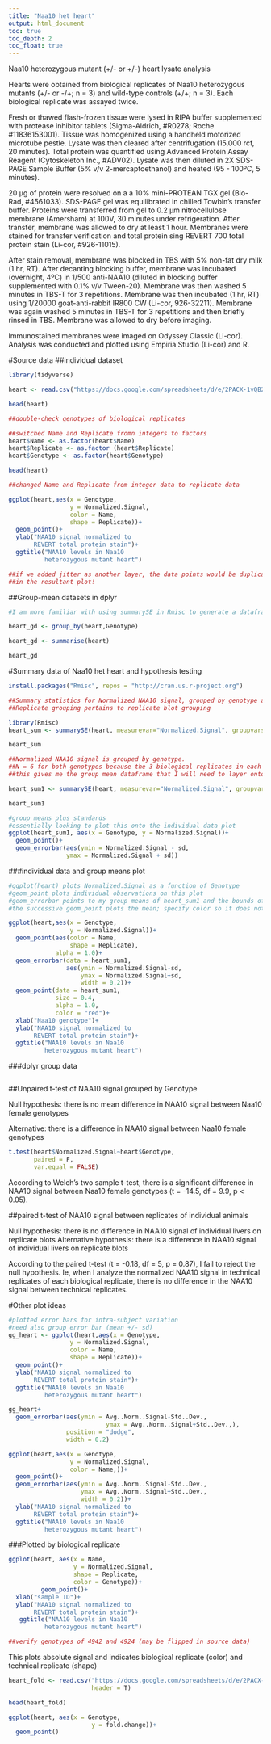 ```yaml
---
title: "Naa10 het heart"
output: html_document
toc: true
toc_depth: 2
toc_float: true
---
```


Naa10 heterozygous mutant (+/- or +/-) heart lysate analysis

Hearts were obtained from biological replicates of Naa10 heterozygous mutants (+/- or -/+; n = 3) and wild-type controls (+/+; n = 3). Each biological replicate was assayed twice.

Fresh or thawed flash-frozen tissue were lysed in RIPA buffer supplemented with protease inhibitor tablets (Sigma-Aldrich, #R0278; Roche #11836153001). Tissue was
homogenized using a handheld motorized microtube pestle. Lysate was then cleared after centrifugation (15,000 rcf, 20 minutes). Total protein was quantified using Advanced Protein Assay Reagent (Cytoskeleton Inc., #ADV02). Lysate was then diluted in 2X SDS-PAGE Sample Buffer (5% v/v 2-mercaptoethanol) and heated (95 - 100ºC, 5 minutes).

20 µg of protein were resolved on a a 10% mini-PROTEAN TGX gel (Bio-Rad, #4561033). SDS-PAGE gel was equilibrated in chilled Towbin's transfer buffer. Proteins were transferred from gel to 0.2 µm nitrocellulose membrane (Amersham) at 100V, 30 minutes under refrigeration. After transfer, membrane was allowed to dry at least 1 hour. Membranes were stained for transfer verification and total protein sing REVERT 700 total protein stain (Li-cor, #926-11015).

After stain removal, membrane was blocked in TBS with 5% non-fat dry milk (1 hr, RT). After decanting blocking buffer, membrane was incubated (overnight, 4ºC) in 1/500 anti-NAA10 (diluted in blocking buffer supplemented with 0.1% v/v Tween-20). Membrane was then washed 5 minutes in TBS-T for 3 repetitions. Membrane was then incubated (1 hr, RT) using 1/20000 goat-anti-rabbit IR800 CW (Li-cor, 926-32211). Membrane was again washed 5 minutes in TBS-T for 3 repetitions and then briefly rinsed in TBS. Membrane was allowed to dry before imaging.

Immunostained membranes were imaged on Odyssey Classic (Li-cor). Analysis was conducted and plotted using Empiria Studio (Li-cor) and R.

#Source data
##individual dataset
```r
library(tidyverse)

heart <- read.csv("https://docs.google.com/spreadsheets/d/e/2PACX-1vQB2mYpWBkzsQdS7n3FiqKXF70ePN7vz6znR5W75U2IFpwV953plycKWctxmu3q0A/pub?gid=143452519&single=true&output=csv", header = T)


```

```r
head(heart)

##double-check genotypes of biological replicates
```


```r
##switched Name and Replicate fromn integers to factors
heart$Name <- as.factor(heart$Name)
heart$Replicate <- as.factor (heart$Replicate)
heart$Genotype <- as.factor(heart$Genotype)

head(heart)

##changed Name and Replicate from integer data to replicate data
```
```r
ggplot(heart,aes(x = Genotype,
                 y = Normalized.Signal,
                 color = Name,
                 shape = Replicate))+
  geom_point()+
  ylab("NAA10 signal normalized to
       REVERT total protein stain")+
  ggtitle("NAA10 levels in Naa10
          heterozygous mutant heart")

##if we added jitter as another layer, the data points would be duplicated
##in the resultant plot!
```




##Group-mean datasets in dplyr
```r
#I am more familiar with using summarySE in Rmisc to generate a dataframe that contains group means

heart_gd <- group_by(heart,Genotype)

heart_gd <- summarise(heart)

heart_gd
```


#Summary data of Naa10 het heart and hypothesis testing
```r
install.packages("Rmisc", repos = "http://cran.us.r-project.org")
```

```r
##Summary statistics for Normalized NAA10 signal, grouped by genotype and technical replicate
##Replicate grouping pertains to replicate blot grouping

library(Rmisc)
heart_sum <- summarySE(heart, measurevar="Normalized.Signal", groupvars=c("Genotype","Replicate"))

heart_sum
```



```r
##Normalized NAA10 signal is grouped by genotype.
##N = 6 for both genotypes because the 3 biological replicates in each genotype were assayed twice
##this gives me the group mean dataframe that I will need to layer onto the plot of individual observartions

heart_sum1 <- summarySE(heart, measurevar="Normalized.Signal", groupvars=c("Genotype"))

heart_sum1
```

```r
#group means plus standards
#essentially looking to plot this onto the individual data plot
ggplot(heart_sum1, aes(x = Genotype, y = Normalized.Signal))+
  geom_point()+
  geom_errorbar(aes(ymin = Normalized.Signal - sd,
                ymax = Normalized.Signal + sd))
```

###individual data and group means plot
```r
#ggplot(heart) plots Normalized.Signal as a function of Genotype
#geom_point plots individual observations on this plot
#geom_errorbar points to my group means df heart_sum1 and the bounds of the mean+/- standard error bar
#the successive geom_point plots the mean; specify color so it does not conflict with the color call in the first geom_point

ggplot(heart,aes(x = Genotype,
                 y = Normalized.Signal))+
  geom_point(aes(color = Name,
                 shape = Replicate),
             alpha = 1.0)+
  geom_errorbar(data = heart_sum1,
                aes(ymin = Normalized.Signal-sd,
                    ymax = Normalized.Signal+sd,
                    width = 0.2))+
  geom_point(data = heart_sum1,
             size = 0.4,
             alpha = 1.0,
             color = "red")+
  xlab("Naa10 genotype")+
  ylab("NAA10 signal normalized to
       REVERT total protein stain")+
  ggtitle("NAA10 levels in Naa10
          heterozygous mutant heart")
```





###dplyr group data
```r

```



##Unpaired t-test of NAA10 signal grouped by Genotype

Null hypothesis: there is no mean difference in NAA10 signal between Naa10 female
genotypes

Alternative: there is a difference in NAA10 signal between Naa10 female genotypes
```r
t.test(heart$Normalized.Signal~heart$Genotype,
       paired = F,
       var.equal = FALSE)
```


According to Welch's two sample t-test, there is a significant difference in
NAA10 signal between Naa10 female genotypes (t = -14.5, df = 9.9, p < 0.05).


##paired t-test of NAA10 signal between replicates of individual animals

Null hypothesis: there is no difference in NAA10 signal of individual livers on replicate blots
Alternative hypothesis: there is a difference in NAA10 signal of individual livers on replicate blots

According to the paired t-test (t = -0.18, df = 5, p = 0.87),
I fail to reject the null hypothesis. Ie, when I analyze the normalized NAA10 signal
in technical replicates of each biological replicate, there is no difference in the
NAA10 signal between technical replicates.

#Other plot ideas
```r
#plotted error bars for intra-subject variation
#need also group error bar (mean +/- sd)
gg_heart <- ggplot(heart,aes(x = Genotype,
                 y = Normalized.Signal,
                 color = Name,
                 shape = Replicate))+
  geom_point()+
  ylab("NAA10 signal normalized to
       REVERT total protein stain")+
  ggtitle("NAA10 levels in Naa10
          heterozygous mutant heart")

gg_heart+
  geom_errorbar(aes(ymin = Avg..Norm..Signal-Std..Dev.,
                           ymax = Avg..Norm..Signal+Std..Dev.,),
                position = "dodge",
                width = 0.2)

```

```r
ggplot(heart,aes(x = Genotype,
                 y = Normalized.Signal,
                 color = Name,))+
  geom_point()+
  geom_errorbar(aes(ymin = Avg..Norm..Signal-Std..Dev.,
                    ymax = Avg..Norm..Signal+Std..Dev.,
                    width = 0.2))+
  ylab("NAA10 signal normalized to
       REVERT total protein stain")+
  ggtitle("NAA10 levels in Naa10
          heterozygous mutant heart")
```


###Plotted by biological replicate
```r
ggplot(heart, aes(x = Name,
                  y = Normalized.Signal,
                  shape = Replicate,
                  color = Genotype))+
         geom_point()+
  xlab("sample ID")+
  ylab("NAA10 signal normalized to
       REVERT total protein stain")+
   ggtitle("NAA10 levels in Naa10
          heterozygous mutant heart")

##verify genotypes of 4942 and 4924 (may be flipped in source data)
```




This plots absolute signal and indicates biological replicate (color) and
technical replicate (shape)


```r
heart_fold <- read.csv("https://docs.google.com/spreadsheets/d/e/2PACX-1vQ6Zsk-kGVqB3DlzX_VtZE5cRNqqM5NX5rfdp5t1kuEkH6PAKf76ozEFmqklqKIFZqWvjzcx_mOV5K6/pub?gid=194880494&single=true&output=csv",
                       header = T)

head(heart_fold)
```

```r
ggplot(heart, aes(x = Genotype,
                       y = fold.change))+
  geom_point()

```
